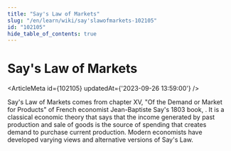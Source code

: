 ```yaml
---
title: "Say's Law of Markets"
slug: "/en/learn/wiki/say'slawofmarkets-102105"
id: "102105"
hide_table_of_contents: true
---
```



# Say's Law of Markets

<ArticleMeta id={102105} updatedAt={'2023-09-26 13:59:00'} />
<div className='border-solid border-b border-t-0 my-4 border-[var(--ifm-color-gray-300)]' />

Say's Law of Markets comes from chapter XV, "Of the Demand or Market for Products" of French economist Jean-Baptiste Say's 1803 book, . It is a classical economic theory that says that the income generated by past production and sale of goods is the source of spending that creates demand to purchase current production. Modern economists have developed varying views and alternative versions of Say's Law.
